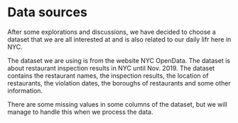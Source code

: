 # Data sources

After some explorations and discussions, we have decided to choose a dataset that we are all interested at and is also related to our daily lifr here in NYC.

The dataset we are using is from the website NYC OpenData. The dataset is about restaurant inspection results in NYC until Nov. 2019. The dataset contains the restaurant names, the inspection results, the location of restaurants, the violation dates, the boroughs of restaurants and some other information. 

There are some missing values in some columns of the dataset, but we will manage to handle this when we process the data.
